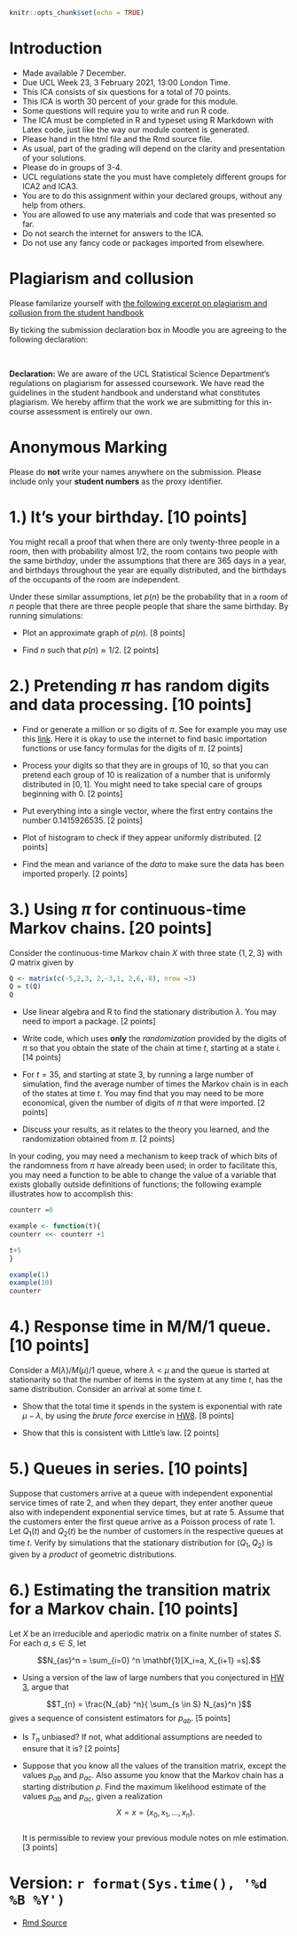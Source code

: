 ```r
knitr::opts_chunk$set(echo = TRUE)
```




# Introduction

* Made available 7 December.
* Due UCL Week 23, 3 February 2021, 13:00 London Time.
* This ICA consists of six questions for a total of $70$ points.
* This ICA is worth 30 percent of your grade for this module.
* Some questions will require you to write and run R code.
* The ICA must be completed in R and typeset using R Markdown with Latex code, just like the way our module content is generated.
* Please hand in the html file and the Rmd source file.
* As usual, part of the grading will depend on the clarity and presentation of your solutions.
*  Please do in groups of 3-4.
*  UCL regulations state the you must have completely different groups for ICA2 and ICA3.
*  You are to do this assignment within your declared groups, without any help from others.
*  You are allowed to use any materials and code that was presented so far.
*  Do not search the internet for answers to the ICA.
*  Do not use any fancy code or packages imported from elsewhere.




#  Plagiarism and collusion

Please familarize yourself with [the following excerpt on plagiarism and collusion from the student handbook ](https://tsoo-math.github.io/ucl/Plagiarism-Collusion.pdf)


By ticking the submission declaration box in Moodle you are agreeing to the following declaration:

<br>

**Declaration:** We are aware of the UCL Statistical Science Department's regulations on plagiarism for assessed coursework. We have read the guidelines in the student handbook and understand what constitutes plagiarism. We hereby affirm that the work we are submitting for this in-course assessment is entirely our own.



# Anonymous Marking 

Please do **not** write your names anywhere on the submission. Please include only your **student numbers** as the proxy identifier.



# 1.)   It's your birthday. [10 points]

You might recall a  proof that when there are only twenty-three people in a room, then with probability almost $1/2$, the room contains two people with  the same birth*day*,  under the assumptions that there are $365$ days in a year, and birthdays throughout the year are equally distributed, and the birthdays of the occupants of the room are independent.  

Under these similar assumptions, let $p(n)$ be the probability that in a room of $n$ people that there are three people people that share the same birthday.  By running simulations:

*  Plot an approximate  graph of $p(n)$.  [8 points]  

*  Find $n$ such that $p(n) \approx 1/2$.  [2 points]







# 2.)  Pretending $\pi$ has random digits and data processing. [10 points]

*  Find or generate a million or so digits of $\pi$.  See for example you may use this [link](http://newton.ex.ac.uk/research/qsystems/collabs/pi/pi6.txt).  Here it is okay to use the internet to find basic importation functions or use fancy formulas for the digits of $\pi$.   [2 points]

*  Process your digits so that they are in groups of $10$, so that you can pretend each group of $10$ is realization of a number that is uniformly distributed in $[0,1]$.  You might need to take special care of groups beginning with $0$.  [2 points]

*  Put everything into a single vector, where the first entry contains the number $0.1415926535$. [2 points]

*   Plot of histogram to check if they appear uniformly distributed. [2 points]

*  Find the mean and variance of the *data* to make sure the data has been imported properly. [2 points]







# 3.)  Using $\pi$ for continuous-time Markov chains. [20 points]


Consider the continuous-time Markov chain $X$ with three state $\{1,2,3\}$ with $Q$ matrix given by



```r
Q <- matrix(c(-5,2,3, 2,-3,1, 2,6,-8), nrow =3)
Q = t(Q)
Q
```

*  Use linear algebra and R to find the stationary distribution $\lambda$.  You may need to import a package.   [2 points]

*  Write code, which uses **only** the *randomization* provided by the digits of $\pi$  so that you obtain the state of the chain at time $t$, starting at a state $i$.  [14 points]

*   For $t=35$, and starting at state $3$,  by running a large number of simulation, find the average number of times the Markov chain is in each of the states at time $t$.  You may find that you may need to be more economical, given the number of digits of $\pi$ that were imported.  [2 points]


*  Discuss your results, as it relates to the theory you learned, and the randomization obtained from $\pi$. [2 points]  


In your coding, you may need a mechanism  to keep track of which bits of the randomness from $\pi$ have already been used; in order to facilitate this, you may need a function to be able to change the value of a variable that exists globally outside definitions of functions;  the following example illustrates how to accomplish this:

```r
counterr =0

example <- function(t){
counterr <<- counterr +1

t+5
}

example(1)
example(10)
counterr
```





# 4.)   Response time in M/M/1 queue.  [10 points]

Consider a $M(\lambda) / M(\mu) /1$ queue, where $\lambda < \mu$ and the queue is started at stationarity so that the number of items in the system at any time $t$, has the same distribution.  Consider an arrival at some time $t$.  

*   Show that the total time it spends in the system is exponential with rate $\mu - \lambda$, by using the *brute force* exercise in [HW8](https://tsoo-math.github.io/ucl/QHW8-sols.html).   [8 points]

*   Show that this is consistent with Little's law.  [2 points]








# 5.)  Queues in series. [10 points]

Suppose that customers arrive at a queue  with independent exponential service times of rate $2$, and when they depart, they enter another queue also with independent exponential service times, but at rate $5$.   Assume that the customers enter the first queue arrive as a Poisson process of rate $1$.   Let $Q_1(t)$ and $Q_2(t)$ be the number of customers in the respective queues at time $t$.  Verify by simulations that the stationary distribution for $(Q_1, Q_2)$ is given  by a  *product* of geometric distributions.  





# 6.)   Estimating the transition matrix for a Markov chain.  [10 points]

Let $X$ be an irreducible and aperiodic matrix on a finite number of states $S$.  For each $a, s \in S$, let 

$$N_{as}^n = \sum_{i=0} ^n   \mathbf{1}[X_i=a, X_{i+1} =s].$$


*  Using a version of the law of large numbers that you conjectured in [HW 3](https://tsoo-math.github.io/ucl/QHW3-sols.html), argue  that 

$$T_{n} =  \frac{N_{ab} ^n}{  \sum_{s \in S}  N_{as}^n }$$ gives a sequence of  consistent estimators for $p_{ab}$.  [5 points] 


*  Is $T_n$ unbiased?  If not, what additional assumptions are needed to ensure that it is?  [2 points]

*  Suppose that you know all the values of the transition matrix, except the values $p_{ab}$ and $p_{ac}$.  Also assume you know that the Markov chain has a starting distribution $\rho$.   Find the maximum likelihood estimate of the values $p_{ab}$ and $p_{ac}$, given a realization 
$$X=x=(x_0, x_1, \ldots, x_n).$$  
It is permissible to review your previous module  notes on mle estimation.  [3 points]







#  Version: `r format(Sys.time(), '%d %B %Y')`
  * [Rmd Source](https://tsoo-math.github.io/ucl/ica3-stat9-release.Rmd)



<br>
<br>
<br>


